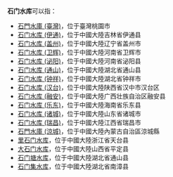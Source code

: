 '''石门水库'''可以指：
* [[石門水庫_(臺灣)|石門水庫 (臺灣)]]，位于臺灣桃園市
* [[石门水库_(伊通)|石门水库 (伊通)]]，位于中國大陸吉林省伊通县
* [[石门水库_(盖州)|石门水库 (盖州)]]，位于中國大陸辽宁省盖州市
* [[石门水库_(卫辉)|石门水库 (卫辉)]]，位于中國大陸河南省卫辉市
* [[石门水库_(泌阳)|石门水库 (泌阳)]]，位于中國大陸河南省泌阳县
* [[石门水库_(通山)|石门水库 (通山)]]，位于中國大陸湖北省通山县
* [[石门水库_(钟祥)|石门水库 (钟祥)]]，位于中國大陸湖北省钟祥市
* [[石门水库_(汉台)|石门水库 (汉台)]]，位于中國大陸陕西省汉中市汉台区
* [[石门水库_(融安)|石门水库 (融安)]]，位于中國大陸广西壮族自治区融安县
* [[石门水库_(乐东)|石门水库 (乐东)]]，位于中國大陸海南省乐东县
* [[石门水库_(诸城)|石门水库 (诸城)]]，位于中國大陸山东省诸城市
* [[石门水库_(瑞昌)|石门水库 (瑞昌)]]，位于中國大陸江西省瑞昌市
* [[石門水庫_(涼城)|石門水庫 (涼城)]]，位于中國大陸內蒙古自治區涼城縣
* [[里石门水库|里石门水库]]，位于中國大陸浙江省天台县
* [[大石门水库|大石门水库]]，位于中國大陸山西省平定县
* [[石门塘水库|石门塘水库]]，位于中國大陸湖北省通山县
* [[石门集水库|石门集水库]]，位于中國大陸湖北省南漳县

{{dab|S|Cat=四字水庫消歧義}}